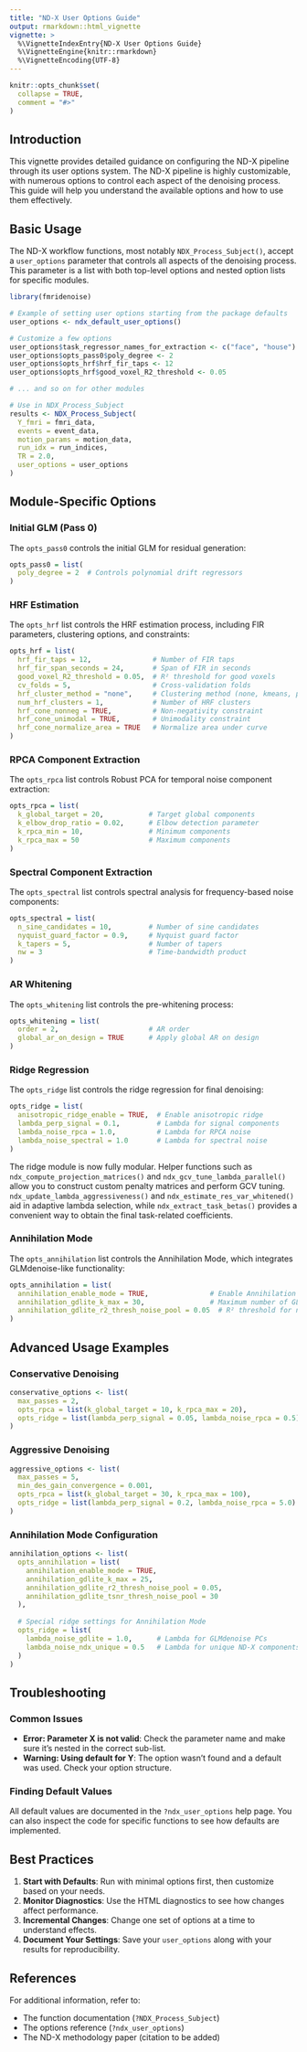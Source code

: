 ```yaml
---
title: "ND-X User Options Guide"
output: rmarkdown::html_vignette
vignette: >
  %\VignetteIndexEntry{ND-X User Options Guide}
  %\VignetteEngine{knitr::rmarkdown}
  %\VignetteEncoding{UTF-8}
---
```


```r
knitr::opts_chunk$set(
  collapse = TRUE,
  comment = "#>"
)
```

## Introduction

This vignette provides detailed guidance on configuring the ND-X pipeline through its user options system. The ND-X pipeline is highly customizable, with numerous options to control each aspect of the denoising process. This guide will help you understand the available options and how to use them effectively.

## Basic Usage

The ND-X workflow functions, most notably `NDX_Process_Subject()`, accept a `user_options` parameter that controls all aspects of the denoising process. This parameter is a list with both top-level options and nested option lists for specific modules.

```r
library(fmridenoise)

# Example of setting user options starting from the package defaults
user_options <- ndx_default_user_options()

# Customize a few options
user_options$task_regressor_names_for_extraction <- c("face", "house")
user_options$opts_pass0$poly_degree <- 2
user_options$opts_hrf$hrf_fir_taps <- 12
user_options$opts_hrf$good_voxel_R2_threshold <- 0.05

# ... and so on for other modules

# Use in NDX_Process_Subject
results <- NDX_Process_Subject(
  Y_fmri = fmri_data,
  events = event_data,
  motion_params = motion_data,
  run_idx = run_indices,
  TR = 2.0,
  user_options = user_options
)
```

## Module-Specific Options

### Initial GLM (Pass 0)

The `opts_pass0` controls the initial GLM for residual generation:

```r
opts_pass0 = list(
  poly_degree = 2  # Controls polynomial drift regressors
)
```

### HRF Estimation

The `opts_hrf` list controls the HRF estimation process, including FIR parameters, clustering options, and constraints:

```r
opts_hrf = list(
  hrf_fir_taps = 12,               # Number of FIR taps
  hrf_fir_span_seconds = 24,       # Span of FIR in seconds
  good_voxel_R2_threshold = 0.05,  # R² threshold for good voxels
  cv_folds = 5,                    # Cross-validation folds
  hrf_cluster_method = "none",     # Clustering method (none, kmeans, pam)
  num_hrf_clusters = 1,            # Number of HRF clusters
  hrf_cone_nonneg = TRUE,          # Non-negativity constraint
  hrf_cone_unimodal = TRUE,        # Unimodality constraint
  hrf_cone_normalize_area = TRUE   # Normalize area under curve
)
```

### RPCA Component Extraction

The `opts_rpca` list controls Robust PCA for temporal noise component extraction:

```r
opts_rpca = list(
  k_global_target = 20,           # Target global components 
  k_elbow_drop_ratio = 0.02,      # Elbow detection parameter
  k_rpca_min = 10,                # Minimum components
  k_rpca_max = 50                 # Maximum components
)
```

### Spectral Component Extraction

The `opts_spectral` list controls spectral analysis for frequency-based noise components:

```r
opts_spectral = list(
  n_sine_candidates = 10,         # Number of sine candidates
  nyquist_guard_factor = 0.9,     # Nyquist guard factor 
  k_tapers = 5,                   # Number of tapers
  nw = 3                          # Time-bandwidth product
)
```

### AR Whitening

The `opts_whitening` list controls the pre-whitening process:

```r
opts_whitening = list(
  order = 2,                      # AR order
  global_ar_on_design = TRUE      # Apply global AR on design
)
```

### Ridge Regression

The `opts_ridge` list controls the ridge regression for final denoising:

```r
opts_ridge = list(
  anisotropic_ridge_enable = TRUE,  # Enable anisotropic ridge
  lambda_perp_signal = 0.1,         # Lambda for signal components
  lambda_noise_rpca = 1.0,          # Lambda for RPCA noise
  lambda_noise_spectral = 1.0       # Lambda for spectral noise
)
```

The ridge module is now fully modular. Helper functions such as
`ndx_compute_projection_matrices()` and `ndx_gcv_tune_lambda_parallel()`
allow you to construct custom penalty matrices and perform GCV tuning.
`ndx_update_lambda_aggressiveness()` and
`ndx_estimate_res_var_whitened()` aid in adaptive lambda selection, while
`ndx_extract_task_betas()` provides a convenient way to obtain the final
task-related coefficients.

### Annihilation Mode

The `opts_annihilation` list controls the Annihilation Mode, which integrates GLMdenoise-like functionality:

```r
opts_annihilation = list(
  annihilation_enable_mode = TRUE,               # Enable Annihilation Mode
  annihilation_gdlite_k_max = 30,                # Maximum number of GLMdenoise PCs
  annihilation_gdlite_r2_thresh_noise_pool = 0.05  # R² threshold for noise pool
)
```

## Advanced Usage Examples

### Conservative Denoising

```r
conservative_options <- list(
  max_passes = 2,
  opts_rpca = list(k_global_target = 10, k_rpca_max = 20),
  opts_ridge = list(lambda_perp_signal = 0.05, lambda_noise_rpca = 0.5)
)
```

### Aggressive Denoising

```r
aggressive_options <- list(
  max_passes = 5,
  min_des_gain_convergence = 0.001,
  opts_rpca = list(k_global_target = 30, k_rpca_max = 100),
  opts_ridge = list(lambda_perp_signal = 0.2, lambda_noise_rpca = 5.0)
)
```

### Annihilation Mode Configuration

```r
annihilation_options <- list(
  opts_annihilation = list(
    annihilation_enable_mode = TRUE,
    annihilation_gdlite_k_max = 25,
    annihilation_gdlite_r2_thresh_noise_pool = 0.05,
    annihilation_gdlite_tsnr_thresh_noise_pool = 30
  ),
  
  # Special ridge settings for Annihilation Mode
  opts_ridge = list(
    lambda_noise_gdlite = 1.0,      # Lambda for GLMdenoise PCs
    lambda_noise_ndx_unique = 0.5   # Lambda for unique ND-X components
  )
)
```

## Troubleshooting

### Common Issues

- **Error: Parameter X is not valid**: Check the parameter name and make sure it's nested in the correct sub-list.
- **Warning: Using default for Y**: The option wasn't found and a default was used. Check your option structure.

### Finding Default Values

All default values are documented in the `?ndx_user_options` help page. You can also inspect the code for specific functions to see how defaults are implemented.

## Best Practices

1. **Start with Defaults**: Run with minimal options first, then customize based on your needs.
2. **Monitor Diagnostics**: Use the HTML diagnostics to see how changes affect performance.
3. **Incremental Changes**: Change one set of options at a time to understand effects.
4. **Document Your Settings**: Save your `user_options` along with your results for reproducibility.

## References

For additional information, refer to:

- The function documentation (`?NDX_Process_Subject`)
- The options reference (`?ndx_user_options`)
- The ND-X methodology paper (citation to be added) 